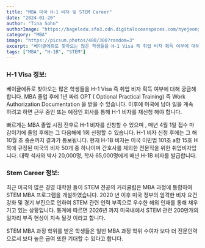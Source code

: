 ```yaml
---
title: "MBA 미국 H-1 비자 및 STEM Career"
date: "2024-01-20"
author: "Tina Sohn"
authorImage: "https://bageledu.sfo3.cdn.digitaloceanspaces.com/hyejeong.jpg"
category: "MBA"
image: "https://picsum.photos/480/300?random=3"
excerpt: "베이글에듀로 찾아오는 많은 학생들을 H-1 Visa 즉 취업 비자 획득 여부에 대해 궁금해 합니다. MBA 졸업 후에 1년 짜리 OPT ( Optional Practical Training) 즉 Work Authorization Documentation 을 받을 수 있습니다."
tags: ["MBA", "H-1B", "STEM"]
---
```


### H-1 Visa 정보:

베이글에듀로 찾아오는 많은 학생들을 H-1 Visa 즉 취업 비자 획득 여부에 대해 궁금해 합니다. 
MBA 졸업 후에 1년 짜리 OPT ( Optional Practical Training) 즉 Work Authorization Documentation 을 받을 수 있습니다. 
이후에  미국에 남아 일을 계속 하려고 하면 근무 중인 또는 예정인 회사를 통해 H-1 비자를 재신청 해야 합니다.

빠르게는 MBA 졸업 시점 전후로 H-1 비자를 신청할 수 있으며 , 매년 4월 1일 접수 마감이기에 졸업 후에는 그 다음해에 1회 신청할 수 있습니다. H-1 비자 신청 후에는 그 해 10월 초 중순까지 결과가 통보됩니다.
현재 H-1B 비자는 미국 이민법 101조 a항 15호 H목에 규정된 미국의 비자 50개 중 하나이며 간호사를 제외한 전문직을 위한 취업비자입니다. 대략 석사와 박사 20,000명, 학사 65,000명에게 매년 H-1B 비자를 발급합니다.

### Stem Career 정보: 

최근 미국의 많은 경영 대학원 들이 STEM 전공의 커리큘럼은 MBA 과정에 통합하여 STEM MBA  프로그램을 개설하였습니다. 2020 년 이후 미국 정부의 엄격한 비자 요건 강화 및 경기 부진으로 인하여  STEM 관련 인력 부족으로 우수한 해외 인재를 통해 채우기고 있는 상황입니다. 통계에 따르면 2026년 까지 미국내에서 STEM 관련 200만개의 일자리 부족 현상이 지속 될것 이라고 합니다. 

STEM MBA 과정 학위를 받은 학생들은 일반 MBA 과정 학위 수여자 보다 더 전문인력 으로서 보다 높은 급여 또한 기대할 수 있다고 합니다. 
